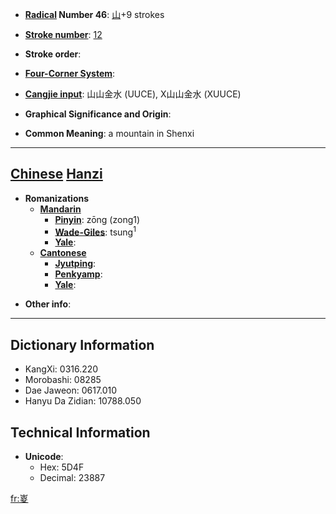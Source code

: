 * '''[[Wiktionary:Chinese radical index| Radical]] Number 46''': [[Wiktionary:Chinese radical index 山|山]]+9 strokes

* '''[[Wiktionary:Chinese total strokes index|Stroke number]]''': [[Wiktionary:Chinese total strokes index 12|12]]

* '''Stroke order''': 

* '''[[Wiktionary:Chinese four corner index|Four-Corner System]]''': 

* '''[[Wiktionary:Chinese Cangjie index|Cangjie input]]''': 山山金水 (UUCE), X山山金水 (XUUCE)

* '''Graphical Significance and Origin''': 

* '''Common Meaning''': a mountain in Shenxi

----

== [[Chinese]] [[Hanzi]] ==

* '''Romanizations'''
** '''[[Mandarin]]'''
*** '''[[Pinyin]]''': zōng (zong1)
*** '''[[Wade-Giles]]''': tsung<sup>1</sup>
*** '''[[Yale]]''': 
** '''[[Cantonese]]'''
*** '''[[Jyutping]]''':
*** '''[[Penkyamp]]''': 
*** '''[[Yale]]''': 

* '''Other info''': 

----

== Dictionary Information ==

* KangXi: 0316.220
* Morobashi: 08285
* Dae Jaweon: 0617.010
* Hanyu Da Zidian: 10788.050

== Technical Information ==

* '''Unicode''':
** Hex: 5D4F
** Decimal: 23887

[[fr:嵏]]